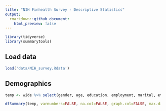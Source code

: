 ```yaml
---
title: "NIH Finhealth Survey - Descriptive Statistics"
output:
  rmarkdown::github_document:
    html_preview: false
---
```


```r
library(tidyverse)
library(summarytools)
```

## Load data

```r
load('data/NIH_survey.Rdata')
```


## Demographics

```r
temp <- wide %>% select(gender, age, education, employment, marital, ethnicity, hispanic, diagnosis_subtype, hospitalization, PAD, banked, savings, trust_clinician, trust_carepartner, trust_bank)
```


```r
dfSummary(temp, varnumbers=FALSE, na.col=FALSE, graph.col=FALSE, max.distinct.values=22, headings=FALSE)
```
